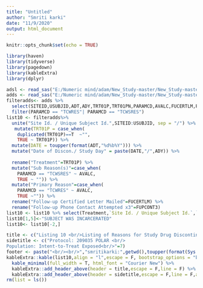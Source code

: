 ---
title: "Untitled"
author: "Smriti karki"
date: "11/9/2020"
output: html_document
---

```{r setup, include=FALSE}
knitr::opts_chunk$set(echo = TRUE)
```

```{r}
library(haven)
library(tidyverse)
library(pagedown)
library(kableExtra)
library(dplyr)
```
```{r}
adsl <- read_sas("E:/Numeric mind/adam/New_Study-master/New_Study-master/adam/adsl.sas7bdat",NULL)
adds <- read_sas("E:/Numeric mind/adam/New_Study-master/New_Study-master/adam/adds.sas7bdat",NULL) 
filteradds<- adds %>%
  select(SITEID,USUBJID,ADT,ADY,TRT01P,TRT01PN,PARAMCD,AVALC,FUCERTLM,FUPCONT3,ITTEFL)%>% 
  filter(PARAMCD == "TCWRES"| PARAMCD == "TCWSRES") 
list10 <- filteradds%>% 
  unite("Site Id. / Unique Subject Id.",SITEID:USUBJID, sep = "/") %>% 
   mutate(TRT01P = case_when(
    duplicated(TRT01P)==T  ~"",
    TRUE ~ TRT01P)) %>% 
  mutate(DATE = toupper(format(ADT,"%d%b%Y"))) %>% 
  mutate("Date of Discon./ Study Day" = paste(DATE,"/",ADY)) %>% 
 
  rename("Treatment"=TRT01P) %>% 
  mutate("Sub Reason(s)"=case_when(
    PARAMCD == "TCWSRES" ~ AVALC,
    TRUE ~ "")) %>% 
  mutate("Primary Reason"=case_when(
    PARAMCD == "TCWRES" ~ AVALC,
    TRUE ~"")) %>% 
  rename("Follow-up Certified Letter Mailed"=FUCERTLM) %>% 
  rename("Follow-up Phone Contact Attempted x3"=FUPCONT3)
list10 <- list10 %>% select(Treatment,`Site Id. / Unique Subject Id.`,`Date of Discon./ Study Day`,`Primary Reason`,`Sub Reason(s)`,`Follow-up Certified Letter Mailed`,`Follow-up Phone Contact Attempted x3`)
list10[1,5]<-"SUBJECT WAS INCARCERATED"
list10<- list10[-2,]

title <- c("Listing 10 <br/>Listing of Reasons for Study Drug Discontinuation<br/> <br/>"=7 )
sidetitle <- c("Protocol: 209035 POLAR <br/>
Population: Intent-to-Treat Exposed<br/>"=7) 
footer <- paste("<br/><br/>","smritikarki:",getwd(),toupper(format(Sys.time(),format = "%d%b%Y %H:%M")))
kableExtra::kable(list10,align = "l",escape = F, bootstrap_options = "basic") %>% 
  kable_minimal(full_width = T, html_font = "Courier New") %>% 
  kableExtra::add_header_above(header = title,escape = F,line = F) %>% 
  kableExtra::add_header_above(header = sidetitle,escape = F,line = F,align = "l")
rm(list = ls()) 



```